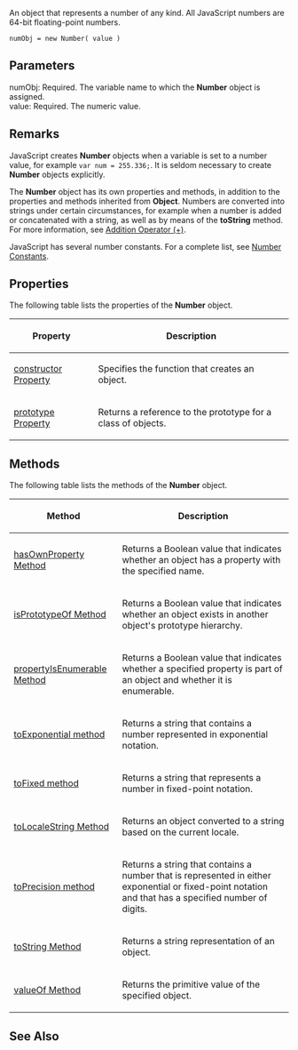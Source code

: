 An object that represents a number of any kind. All JavaScript numbers are 64-bit floating-point numbers.

 numObj = new Number( value )

==Parameters==
; numObj: Required. The variable name to which the '''Number''' object is assigned.
; value: Required. The numeric value.

==Remarks==
JavaScript creates '''Number''' objects when a variable is set to a number value, for example <code>var num = 255.336;</code>. It is seldom necessary to create '''Number''' objects explicitly.

The '''Number''' object has its own properties and methods, in addition to the properties and methods inherited from '''Object'''. Numbers are converted into strings under certain circumstances, for example when a number is added or concatenated with a string, as well as by means of the '''toString''' method. For more information, see [[javascript/Operators/Addition|Addition Operator (+)]].

JavaScript has several number constants. For a complete list, see [[javascript/Number/Number Constants|Number Constants]].


==Properties==
The following table lists the properties of the '''Number''' object.

{| class='wikitable'
|-
! Property
! Description
|-
| [[javascript/Object/constructor|constructor Property]]
| Specifies the function that creates an object.
|-
| [[javascript/Object/prototype|prototype Property]]
| Returns a reference to the prototype for a class of objects.
|}

==Methods==
The following table lists the methods of the '''Number''' object.

{| class='wikitable'
|-
! Method
! Description
|-
| [[javascript/Object/hasOwnProperty|hasOwnProperty Method]]
| Returns a Boolean value that indicates whether an object has a property with the specified name.
|-
| [[javascript/Object/isPrototypeOf|isPrototypeOf Method]]
| Returns a Boolean value that indicates whether an object exists in another object's prototype hierarchy.
|-
| [[javascript/Object/propertyIsEnumerable|propertyIsEnumerable Method]]
| Returns a Boolean value that indicates whether a specified property is part of an object and whether it is enumerable.
|-
| [[javascript/Number/toExponential|toExponential method]]
| Returns a string that contains a number represented in exponential notation.
|-
| [[javascript/Number/toFixed|toFixed method]]
| Returns a string that represents a number in fixed-point notation.
|-
| [[javascript/Object/toLocaleString|toLocaleString Method]]
| Returns an object converted to a string based on the current locale.
|-
| [[javascript/Number/toPrecision|toPrecision method]]
| Returns a string that contains a number that is represented in either exponential or fixed-point notation and that has a specified number of digits.
|-
| [[javascript/Object/toString|toString Method]]
| Returns a string representation of an object.
|-
| [[javascript/Object/valueOf|valueOf Method]]
| Returns the primitive value of the specified object.
|}

==See Also==

              

              

              
